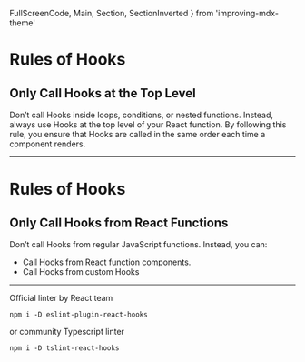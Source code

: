   FullScreenCode,
  Main,
  Section,
  SectionInverted
} from 'improving-mdx-theme'


# Rules of Hooks

## Only Call Hooks at the Top Level

<div style={{ maxWidth: '800px', textAlign: 'left', color: '#fff' }}>
  Don’t call Hooks inside loops, conditions, or nested functions. Instead,
  always use Hooks at the top level of your React function. By following this
  rule, you ensure that Hooks are called in the same order each time a component
  renders.
</div>

---


# Rules of Hooks

## Only Call Hooks from React Functions

<div
  style={{
    textAlign: 'left',
    color: '#fff',
    textSize: '.8em',
    axWidth: '800px'
  }}
>
  Don’t call Hooks from regular JavaScript functions. Instead, you can:
  <ul>
    <li>Call Hooks from React function components.</li>
    <li>Call Hooks from custom Hooks</li>
  </ul>
</div>

---


Official linter by React team

```
npm i -D eslint-plugin-react-hooks
```

or community Typescript linter

```
npm i -D tslint-react-hooks
```
